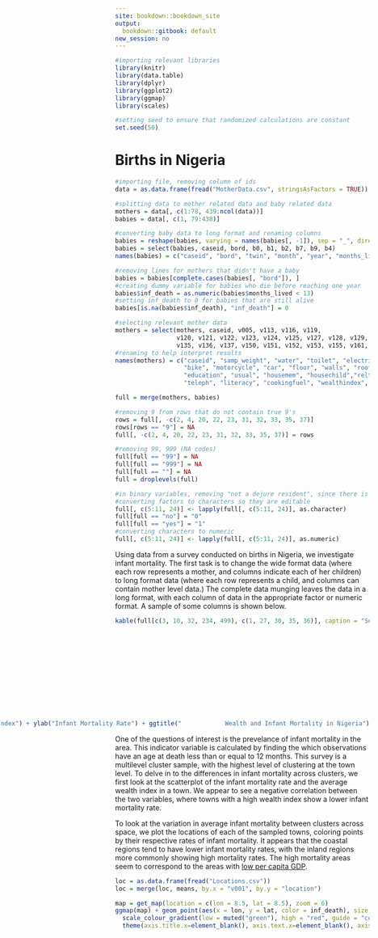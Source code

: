 ```yaml
---
site: bookdown::bookdown_site
output:
  bookdown::gitbook: default
new_session: no
---
```


```r
#importing relevant libraries
library(knitr)
library(data.table)
library(dplyr)
library(ggplot2)
library(ggmap)
library(scales)

#setting seed to ensure that randomized calculations are constant
set.seed(50)
```

# Births in Nigeria {-}

```r
#importing file, removing column of ids
data = as.data.frame(fread("MotherData.csv", stringsAsFactors = TRUE))

#splitting data to mother related data and baby related data
mothers = data[, c(1:78, 439:ncol(data))]
babies = data[, c(1, 79:438)]

#converting baby data to long format and renaming columns
babies = reshape(babies, varying = names(babies[, -1]), sep = "_", direction = "long")
babies = select(babies, caseid, bord, b0, b1, b2, b7, b9, b4)
names(babies) = c("caseid", "bord", "twin", "month", "year", "months_lived", "lives_with", "gender")

#removing lines for mothers that didn't have a baby
babies = babies[complete.cases(babies[, "bord"]), ]
#creating dummy variable for babies who die before reaching one year
babies$inf_death = as.numeric(babies$months_lived < 13)
#setting inf_death to 0 for babies that are still alive
babies[is.na(babies$inf_death), "inf_death"] = 0

#selecting relevant mother data
mothers = select(mothers, caseid, v005, v113, v116, v119, 
                 v120, v121, v122, v123, v124, v125, v127, v128, v129, v130, v131, v133, 
                 v135, v136, v137, v150, v151, v152, v153, v155, v161, v191, v201, v212)
#renaming to help interpret results
names(mothers) = c("caseid", "samp_weight", "water", "toilet", "electricity", "radio", "tv", "fridge",
                   "bike", "motorcycle", "car", "floor", "walls", "roof", "religion", "ethnicity", 
                   "education", "usual", "housemem", "housechild","reltohead", "sexhead", "agehead", 
                   "teleph", "literacy", "cookingfuel", "wealthindex", "childrenborn", "agefirstbirth")

full = merge(mothers, babies)

#removing 9 from rows that do not contain true 9's
rows = full[, -c(2, 4, 20, 22, 23, 31, 32, 33, 35, 37)]
rows[rows == "9"] = NA
full[, -c(2, 4, 20, 22, 23, 31, 32, 33, 35, 37)] = rows

#removing 99, 999 (NA codes)
full[full == "99"] = NA
full[full == "999"] = NA
full[full == ""] = NA
full = droplevels(full)

#in binary variables, removing "not a dejure resident", since there is a variable containing that information, and it is redundant. Converting everything to binary where applicable
#converting factors to characters so they are editable
full[, c(5:11, 24)] <- lapply(full[, c(5:11, 24)], as.character)
full[full == "no"] = "0"
full[full == "yes"] = "1"
#converting characters to numeric
full[, c(5:11, 24)] <- lapply(full[, c(5:11, 24)], as.numeric)
```

Using data from a survey conducted on births in Nigeria, we investigate infant mortality. The first task is to change the wide format data (where each row represents a mother, and columns indicate each of her children) to long format data (where each row represents a child, and columns can contain mother level data.) The complete data munging leaves the data in a long format, with each column of data in the appropriate factor or numeric format. A sample of some columns is shown below.

```r
kable(full[c(3, 10, 32, 234, 499), c(1, 27, 30, 35, 36)], caption = "Subset of long format data.")
```


<div style= "float:right;position: relative;">
```r
#chunk is pushed right by the html wrapper

#getting the group id from the combined caseid
full$location = sapply(strsplit(as.character(full$caseid), "\\s+"), `[`, 2)


means = full %>%
select(location, wealthindex, inf_death) %>%
group_by(location) %>%
summarise(wealthindex = mean(wealthindex),inf_death = mean(inf_death))

ggplot(means) + geom_point(aes(x = wealthindex, y = inf_death)) + xlab("Wealth Index") + ylab("Infant Mortality Rate") + ggtitle("            Wealth and Infant Mortality in Nigeria")
```
</div>


One of the questions of interest is the prevelance of infant mortality in the area. This indicator variable is calculated by finding the which observations have an age at death less than or equal to 12 months. This survey is a multilevel cluster sample, with the highest level of clustering at the town level. To delve in to the differences in infant mortality across clusters, we first look at the scatterplot of the infant mortality rate and the average wealth index in a town. We appear to see a negative correlation between the two variables, where towns with a high wealth index show a lower infant mortality rate. 

To look at the variation in average infant mortality between clusters across space, we plot the locations of each of the sampled towns, coloring points by their respective rates of infant mortality. It appears that the coastal regions tend to have lower infant mortality rates, with the inland regions more commonly showing high mortality rates. The high mortality areas seem to correspond to the areas with [low per capita GDP](http://www.geocurrents.info/wp-content/uploads/2014/06/Nigeria-per-capita-GDP-map-1024x760.png).

```r
loc = as.data.frame(fread("Locations.csv"))
loc = merge(loc, means, by.x = "v001", by.y = "location")

map = get_map(location = c(lon = 8.5, lat = 8.5), zoom = 6)
ggmap(map) + geom_point(aes(x = lon, y = lat, color = inf_death), size = 2, data = loc, alpha = .75) + 
  scale_colour_gradient(low = muted("green"), high = "red", guide = "colourbar") + labs(color = "% Inf. Mortality") +
  theme(axis.title.x=element_blank(), axis.text.x=element_blank(), axis.ticks.x=element_blank(), axis.title.y=element_blank(), axis.text.y=element_blank(), axis.ticks.y=element_blank())
```

